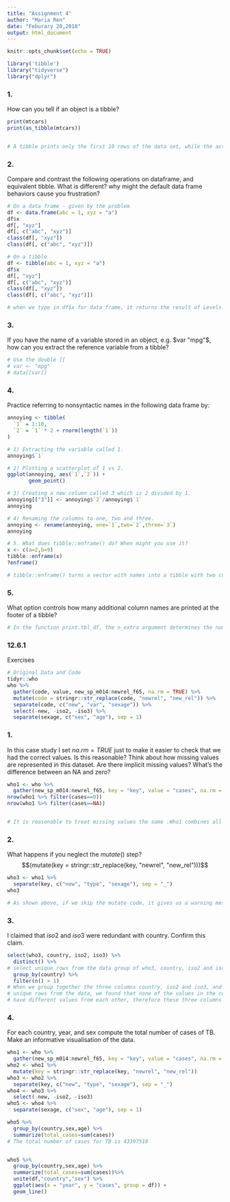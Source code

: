 ```yaml
---
title: "Assignment 4"
author: "Maria Ren"
date: "Feburary 20,2018"
output: html_document
---
```


```r
knitr::opts_chunk$set(echo = TRUE)
```


```r
library('tibble')
library("tidyverse")
library("dplyr")
```

### 1. 

How can you tell if an object is a tibble?

```r
print(mtcars)
print(as_tibble(mtcars))


# A tibble prints only the first 10 rows of the data set, while the actual dataframe prints the entire dataset.
```


### 2. 

Compare and contrast the following operations on dataframe, and equivalent tibble. What is different? why might the default data frame behaviors cause you frustration? 

```r
# On a data frame - given by the problem
df <- data.frame(abc = 1, xyz = "a")
df$x
df[, "xyz"]
df[, c("abc", "xyz")]
class(df[, "xyz"])
class(df[, c("abc", "xyz")])

# On a tibble
df <- tibble(abc = 1, xyz = "a")
df$x
df[, "xyz"]
df[, c("abc", "xyz")]
class(df[, "xyz"])
class(df[, c("abc", "xyz")])

# when we type in df$x for data frame, it returns the result of Levels: a, the same result as for df[, "xyz"]. This could result in using the wrong variable. where for tibbles, it gives NULL, and a warning message. All the other commands are similar between tibbles and data frame. The default data frame could return levels of factors, where subsetting tibble only returns tibbles (like shown above).

```


### 3. 

If you have the name of a variable stored in an object, e.g. $var "mpg"$, how can you extract the reference variable from a tibble?
 
```r
# Use the double [[
# var <- "mpg"
# data[[var]]

```

### 4. 

Practice referring to nonsyntactic names in the following data frame by:

```r
annoying <- tibble(
  `1` = 1:10,
  `2` = `1` * 2 + rnorm(length(`1`))
)

# 1) Extracting the variable called 1.
annoying$`1`

# 2) Plotting a scatterplot of 1 vs 2.
ggplot(annoying, aes(`1`,`2`)) +
       geom_point()

# 3) Creating a new column called 3 which is 2 divided by 1.
annoying[["3"]] <- annoying$`2`/annoying$`1`
annoying

# 4) Renaming the columns to one, two and three.
annoying <- rename(annoying, one=`1`,two=`2`,three=`3`)
annoying

# 5. What does tibble::enframe() do? When might you use it?
x <- c(a=2,b=9)
tibble::enframe(x)
?enframe()

# tibble::enframe() turns a vector with names into a tibble with two columns,as shown from above. You can use it when you have a named data vector,and you want to add that to another data frame. 
```

### 5. 

What option controls how many additional column names are printed at the footer of a tibble?

```r
# In the function print.tbl_df, the n_extra argument determines the number of extra columns to print abbreviated information for. The argument tibble.max_extra_cols determines the most extra columns. 
```

### 12.6.1 
Exercises 

```r
# Original Data and Code 
tidyr::who
who %>%
  gather(code, value, new_sp_m014:newrel_f65, na.rm = TRUE) %>% 
  mutate(code = stringr::str_replace(code, "newrel", "new_rel")) %>%
  separate(code, c("new", "var", "sexage")) %>% 
  select(-new, -iso2, -iso3) %>% 
  separate(sexage, c("sex", "age"), sep = 1)
```

### 1. 

In this case study I set $na.rm = TRUE$ just to make it easier to check that we had the correct values. Is this reasonable? Think about how missing values are represented in this dataset. Are there implicit missing values? What’s the difference between an NA and zero?

```r
who1 <- who %>% 
  gather(new_sp_m014:newrel_f65, key = "key", value = "cases", na.rm = TRUE)
nrow(who1 %>% filter(cases==0))
nrow(who1 %>% filter(cases==NA))


# It is reasonable to treat missing values the same .Who1 combines all the columns from new-sp_m014 to newrel-f65. There are 11080 cases where the count of cases equals 0, which indicates no cases na.rm would not cause any lost of information.
```

###  2. 

What happens if you neglect the $mutate()$ step? 
$$(mutate(key = stringr::str_replace(key, "newrel", "new_rel")))$$

```r
who3 <- who1 %>% 
  separate(key, c("new", "type", "sexage"), sep = "_")
who3

# As shown above, if we skip the mutate code, it gives us a warning message Warning message:Too few values at 2580 locations: 73467, 73468, 73469, 73470,73471, 73472, 73473, 73474, 73475, 73476, 73477, 73478, 73479, 73480, 73481,73482, 73483, 73484, 73485, 73486, ... The mutate step changes the new_rel and newrel strings so that they would be consistent. But if we skip the mutate step, we would be missing values once we separate the column "new" from type and sexage.

```

### 3. 

I claimed that $iso2$ and $iso3$ were redundant with country. Confirm this claim.

```r
select(who3, country, iso2, iso3) %>%
  distinct() %>% 
# select unique rows from the data group of who3, country, iso2 and iso3
  group_by(country) %>%
  filter(n() > 1)
# When we group together the three columns country, iso2 and iso3, and try to find 
# unique rows from the data, we found that none of the values in the columns
# have different values from each other, therefore these three columns are redundant.
```

### 4. 

For each country, year, and sex compute the total number of cases of TB. Make an informative visualisation of the data.

```r
who1 <- who %>% 
  gather(new_sp_m014:newrel_f65, key = "key", value = "cases", na.rm = TRUE)
who2 <- who1 %>% 
  mutate(key = stringr::str_replace(key, "newrel", "new_rel"))
who3 <- who2 %>% 
  separate(key, c("new", "type", "sexage"), sep = "_")
who4 <- who3 %>% 
  select(-new, -iso2, -iso3)
who5 <- who4 %>% 
  separate(sexage, c("sex", "age"), sep = 1)

who5 %>% 
  group_by(country,sex,age) %>% 
  summarize(total_cases=sum(cases))
# The total number of cases for TB is 43397518


who5 %>%
  group_by(country,sex,age) %>%
  summarize(total_cases=sum(cases))%>%
  unite(df,"country","sex") %>%
  ggplot(aes(x = "year", y = "cases", group = df)) +
  geom_line()

```
